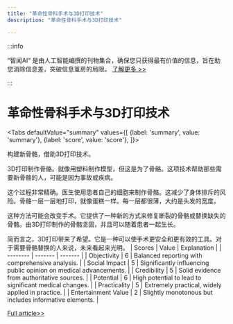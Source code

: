 ```yaml
---
title: "革命性骨科手术与3D打印技术"
description: "革命性骨科手术与3D打印技术"

---
```



:::info

“智闻AI“ 是由人工智能编撰的刊物集合，确保您只获得最有价值的信息，旨在助您消除信息差，突破信息茧房的局限。  [了解更多 >>](/)

:::

# 革命性骨科手术与3D打印技术


<Tabs
	defaultValue="summary"
	values={[
	{label: 'summary', value: 'summary'},
	{label: 'score', value: 'score'},
]}>
<TabItem value="summary">


构建新骨骼，借助3D打印技术。

3D打印制作骨骼。就像用塑料制作模型，但这是为了骨骼。这项技术帮助那些需要新骨骼的人，可能是因为事故或疾病。

这个过程非常精确。医生使用患者自己的细胞来制作骨骼。这减少了身体排斥的风险。骨骼一层一层地打印，就像蛋糕一样。每一层都很薄，大约是头发的宽度。

这种方法可能会改变手术。它提供了一种新的方式来修复断裂的骨骼或替换缺失的骨骼。由3D打印制作的骨骼坚固，并且可以随着患者一起生长。

简而言之，3D打印带来了希望。它是一种可以使手术更安全和更有效的工具。对于需要骨骼替换的人来说，未来看起来光明。
</TabItem>
<TabItem value="score">
	| Scores     | Value   | Explanation |
	| -------- | ------- | ------- |
	| Objectivity  | 6    | Balanced reporting with comprehensive analysis.    |
	| Social Impact | 5     | Significantly influencing public opinion on medical advancements.    |
	| Credibility    | 5    | Solid evidence from authoritative sources.    |
	| Potential    | 6    | High potential to lead to significant medical changes.    |
	| Practicality    | 5    | Extremely practical, widely applied in practice.    |
	| Entertainment Value    | 2    | Slightly monotonous but includes informative elements.    |
</TabItem>
</Tabs>

[Full article>>](https://medicalxpress.com/news/2024-08-bones-3d.html)
